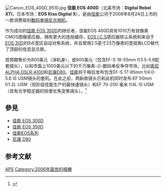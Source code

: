 {{noteTA
|G1=長度單位
|1=zh-hans:数码单镜反光相机;zh-hk:數碼單鏡反光相機;zh-tw:數位單眼相機;
|d1=台灣→數位單眼相機;香港→數碼單鏡反光相機;大陆→数码单镜反光相机；
}}
{{Infobox Digicam
| model = Canon EOS 400D/Digital Rebel XTi<ref>{{cite book 
 |url=http://www.robgalbraith.com/public_files/Canon_Rebel_XTi_White_Paper.pdf 
 |title=Canon EOS Digital Rebel XTi White paper 
 |publisher=Canon U.S.A. (hosted by [http://www.robgalbraith.com/bins/multi_page.asp?cid=7-7897-8492 Rob Galbraith]) 
 |year=2006 
 |chapter=IV - Specifications 
 |pages=24-28 
 |deadurl=yes 
 |archiveurl=https://web.archive.org/web/20130202051556/http://www.robgalbraith.com/public_files/Canon_Rebel_XTi_White_Paper.pdf 
 |archivedate=2013-02-02 
 |access-date=2006-11-13 
 }}</ref>
| image = [[File:Canon_EOS_400D_9506.jpg|150px]]
| kind = [[数码单镜反光相机|數碼單鏡反光相機]]
| sensor = [[CMOS|CMOS]] 22.2 x 14.8 毫米 （1.6x 转换系数）
| res = 10.10 百万有效像素, 3,888 x 2,592 像素
| lens = [[佳能EF接环镜头|佳能EF接环镜头]]、[[佳能EF-S接环镜头|佳能EF-S接环镜头]]
| shutter =  電子控制焦平面[[快門|快門]]
| shutterRange = 1/4000-30 秒（每1/3級或1/2調節）, 1/200秒閃燈同步
| metering =  35區鏡後全開光圈測光系統
| emode = 創意拍攝區：程式自動曝光、快门先決自動曝光、光圈先決自動曝光、自動景深自動曝光、全自动模式程序模式<br>全自動<br>程式影像控制區：人像、風景、近攝、運動、夜間人像、關閉閃燈。
| mmode = 
* 權衡式測光（可連結任何自動對焦點）
* 局部測光（約佔觀景器中央的9%）
* 中央偏重平均測光
| farea = TTL-CT-SIR,CMOS感應器 ， 9個自动对焦点
| fmode = One-Shot, Predictive AI Servo, automatic switching [[Autofocus|Autofocus]]; Manual Focus
| fcbkt =  EV -0.5 -18
| cont = 3秒/張，最多27张JPEG或10张RAW
| viewfinder = 眼平五面镜，95% 覆蓋範圍，0.8x 放大率（以 50 毫米鏡頭，無限遠計算）
| speedRange = ISO 100–1600
| flash = 外置[[佳能_E-TTL_閃證系統|佳能 E-TTL II 閃燈]]
| flbkt = 有的，可收回及可自動開啟，在ISO 100下[[閃燈指數|閃燈指數]] 13（以米為單位），覆蓋 27 毫米鏡頭視角（135 格式）
| WB = 自动, Daylight, 阴影, 阴天, 白炽灯, 荧光灯, 闪光, Manual, user-set
| wbbkt = +/- 3 stops in 1-stop increments;
| rearLCD =  2.5 in. color TFT LCD, 160° 视角, 230'000 像素
| storage = [[CompactFlash|CompactFlash]] Card Type I & II
| battery = NB-2LH 專用電池<br>電池手柄BG-E3<br>[[電池#電池分類|AA電池]]（使用電池手柄BG-E3）<br>[[交流電|交流電]]（使用交流電連接器ACK-DC20）
| weight = 510g （只計機身）<br>126.5 x 94.2 x 65 毫米（長x闊x高）
| obp = BG-E3<br>（最多可用2枚NB-2LH 專用電池或6枚[[電池#電池分類|AA電池]]）
}}

[[File:Canon_EOS_400D_9510.jpg|thumb]]
'''佳能 EOS 400D'''（北美市场：'''Digital Rebel XTi'''，日本市场：'''EOS Kiss Digital X'''），是由[[佳能|佳能]]公司于2006年8月24日上市的一款消费级别[[数码单镜反光相机|数码单镜反光相机]]。

作为成功的[[佳能_EOS_350D|佳能 EOS 350D]]的继任者，佳能EOS 400D具有1010万有效像素CMOS图像感应器，拥有更大的连拍缓存，[[EOS_I.C.S|EOS I.C.S]]感应器除尘系统和来自于[[佳能_EOS_30D|EOS 30D]]的9点宽区自动对焦系统，并且使用2.5英寸23万像素的宽视角LCD替代了顶部的信息显示屏。

其预期售价为800美元（淨机身），或900美元（包含EF-S 18-55mm f/3.5-5.6配套镜头），以和市面上1000美元以下的千万像素-{}-数码单反争夺市场，比如[[索尼ALPHA_DSLR-A100|索尼ALPHA DSLR-A100]]和[[尼康D80|尼康D80]]。[[佳能|佳能]]将于稍后发布包含EF-S 17-85mm f/4.0-5.6 IS USM镜头的套机。在此之前，两新款镜头已和此机同时发布:EF 50mm f/1.2L USM（现阶段佳能生产的最快速镜头）和EF 70-200 毫米 f/4L IS USM（具有光学稳定器的轻便长焦变焦镜头）。<ref>{{cite press release
 |url         = http://www.canon.com.au/about/press_room/story_1541.html
 |title       = Creative photography easier than ever before with Canon's latest digital SLR
 |date        = 2006-08-24
 |publisher   = Canon Australia
 |deadurl     = yes
 |archiveurl  = https://web.archive.org/web/20060910113052/http://www.canon.com.au/about/press_room/story_1541.html
 |archivedate = 2006-09-10
 |access-date = 2006-11-13
}}</ref>

==參見==
*[[佳能_EOS_300D|佳能 EOS 300D]]
*[[佳能_EOS_350D|佳能 EOS 350D]]
*[[佳能EOS系列|佳能EOS系列]]
*[[尼康_D80|尼康 D80]]

== 参考文献 ==
{{reflist}}
{{Canon DSLR cameras}}

[[Category:佳能數位單眼相機|APS]]
[[Category:2006年面世的相機|Category:2006年面世的相機]]